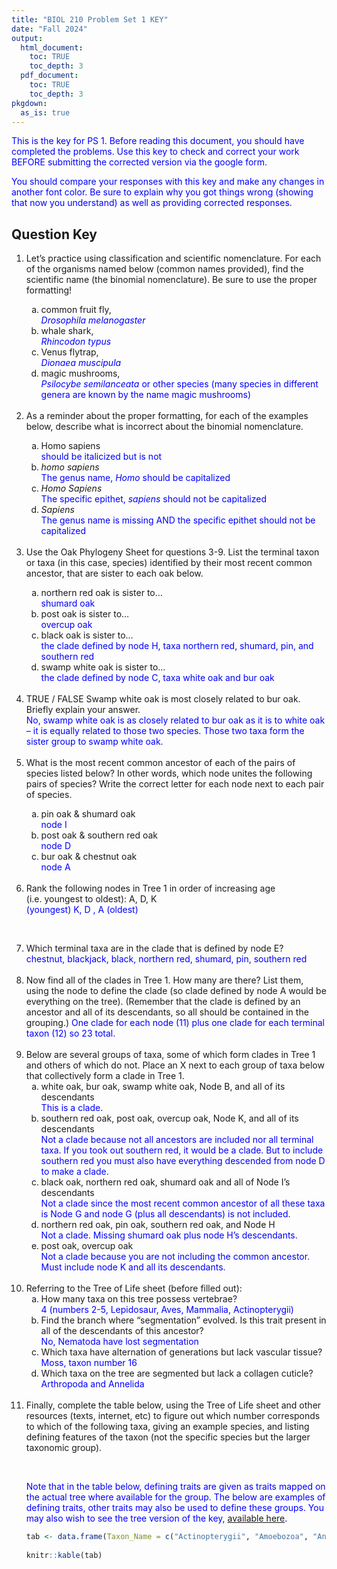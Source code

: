 ```yaml
---
title: "BIOL 210 Problem Set 1 KEY"
date: "Fall 2024"
output: 
  html_document:
    toc: TRUE
    toc_depth: 3
  pdf_document:
    toc: TRUE
    toc_depth: 3
pkgdown:
  as_is: true
---
```


<text style="color:blue">This is the key for PS 1. Before reading this document, you should have completed the problems. Use this key to check and correct your work BEFORE submitting the corrected version via the google form.</text>

<text style="color:blue">You should compare your responses with this key and make any changes in another font color. Be sure to explain why you got things wrong (showing that now you understand) as well as providing corrected responses.</text>

## Question Key
<ol>
<li> Let’s practice using classification and scientific nomenclature. For each of the organisms named below (common names provided), find the scientific name (the binomial nomenclature). Be sure to use the proper formatting!</li>
<ol type="a">
<li> common fruit fly, <br><text style="color:blue"><i>Drosophila melanogaster</i></text></li>
<li> whale shark, <br><text style="color:blue"><i>Rhincodon typus</i></text></li>
<li> Venus flytrap, <br><text style="color:blue"><i>Dionaea muscipula</i></text></li>
<li> magic mushrooms,<br><text style="color:blue"><i>Psilocybe semilanceata</i> or other species (many species in different genera are known by the name magic mushrooms)</text> </li>
</ol>
<br>
<li> As a reminder about the proper formatting, for each of the examples below, describe what is incorrect about the binomial nomenclature.</li>
<ol type="a">
<li> Homo sapiens  <br><text style="color:blue">should be italicized but is not</text></li>
<li> *homo sapiens*  <br><text style="color:blue">The genus name, <i>Homo</i> should be capitalized</text></li>
<li> *Homo Sapiens*  <br><text style="color:blue">The specific epithet, <i>sapiens</i> should not be capitalized</text></li>
<li> *Sapiens* <br><text style="color:blue">The genus name is missing AND the specific epithet should not be capitalized</text></li>
</ol>
<br>
<li>Use the Oak Phylogeny Sheet for questions 3-9. List the terminal taxon or taxa (in this case, species) identified by their most recent common ancestor, that are sister to each oak below.</li>
<ol type="a">
<li> northern red oak is sister to... <br><text style="color:blue">shumard oak</text></li>
<li> post oak is sister to...<br><text style="color:blue">overcup oak</text></li>
<li> black oak is sister to...<br><text style="color:blue">the clade defined by node H, taxa northern red, shumard, pin, and southern red</text></li>
<li> swamp white oak is sister to...<br><text style="color:blue">the clade defined by node C, taxa white oak and bur oak</text></li>
</ol>
<br>
<li>TRUE / FALSE Swamp white oak is most closely related to bur oak. Briefly explain your answer.<br><text style="color:blue">No, swamp white oak is as closely related to bur oak as it is to white oak -- it is equally related to those two species. Those two taxa form the sister group to swamp white oak.</text></li>
<br>
<li>What is the most recent common ancestor of each of the pairs of species listed below? In other words, which node unites the following pairs of species? Write the correct letter for each node next to each pair of species.</li>
<ol type="a">
<li> pin oak & shumard oak  <br><text style="color:blue">node I</text></li>
<li> post oak & southern red oak  <br><text style="color:blue">node D</text></li> 
<li> bur oak & chestnut oak  <br><text style="color:blue">node A</text></li>
</ol>
<br>
<li>Rank the following nodes in Tree 1 in order of increasing age (i.e. youngest to oldest): A, D, K  
<text style="color:blue">(youngest) K, D , A (oldest)</text></li>
<br>

<li> Which terminal taxa are in the clade that is defined by node E?  <br><text style="color:blue">chestnut, blackjack, black, northern red, shumard, pin, southern red</text></li>
<br>
<li> Now find all of the clades in Tree 1. How many are there? List them, using the node to define the clade (so clade defined by node A would be everything on the tree). (Remember that the clade is defined by an ancestor and all of its descendants, so all should be contained in the grouping.)
<text style="color:blue">One clade for each node (11) plus one clade for each terminal taxon (12) so 23 total.</text></li>
<br>
<li> Below are several groups of taxa, some of which form clades in Tree 1 and others of which do not. Place an X next to each group of taxa below that collectively form a clade in Tree 1.
<ol type="a">
<li> white oak, bur oak, swamp white oak, Node B, and all of its descendants  <br><text style="color:blue">This is a clade.</text></li>
<li> southern red oak, post oak, overcup oak, Node K, and all of its descendants  <br><text style="color:blue">Not a clade because not all ancestors are included nor all terminal taxa. If you took out southern red, it would be a clade. But to include southern red you must also have everything descended from node D to make a clade.</text></li>
<li> black oak, northern red oak, shumard oak and all of Node I's descendants  <br><text style="color:blue">Not a clade since the most recent common ancestor of all these taxa is Node G and node G (plus all descendants) is not included.</text></li>
<li> northern red oak, pin oak, southern red oak, and Node H  <br><text style="color:blue">Not a clade. Missing shumard oak plus node H's descendants.</text></li>
<li> post oak, overcup oak  <br><text style="color:blue">Not a clade because you are not including the common ancestor. Must include node K and all its descendants.</text></li>
</ol>
<br>
<li>Referring to the Tree of Life sheet (before filled out):
<ol type="a">
<li> How many taxa on this tree possess vertebrae?  <br><text style="color:blue">4 (numbers 2-5, Lepidosaur, Aves, Mammalia, Actinopterygii)</text></li>
<li> Find the branch where “segmentation” evolved. Is this trait present in all of the descendants of this ancestor?  <br><text style="color:blue">No, Nematoda have lost segmentation</text></li>
<li> Which taxa have alternation of generations but lack vascular tissue?  <br><text style="color:blue">Moss, taxon number 16</text></li>
<li> Which taxa on the tree are segmented but lack a collagen cuticle?  <br><text style="color:blue">Arthropoda and Annelida</text></li>
</ol>
<br>
<li>Finally, complete the table below, using the Tree of Life sheet and other resources (texts, internet, etc) to figure out which number corresponds to which of the following taxa, giving an example species, and listing defining features of the taxon (not the specific species but the larger taxonomic group).</li>
</ul>
<br>

<text style="color:blue">Note that in the table below, defining traits are given as traits mapped on the actual tree where available for the group. The below are examples of defining traits, other traits may also be used to define these groups. You may also wish to see the tree version of the key, [available here](sheets/sci_articles/tolkey.pdf).</text>

```r
tab <- data.frame(Taxon_Name = c("Actinopterygii", "Amoebozoa", "Angiosperms", "Annelida", "Arthropoda", "Aves", "Bacteria", "Cnidaria", "Echinodermata", "Euglena", "Fern", "Fungi", "Green algae", "Gymnosperms", "Lepidosaur", "Lichen", "Mammalia", "Mollusca", "Moss", "Nematoda", "Paramecium", "Porifera"), Taxon_Number=c(5,1,19,8,10,3,22,11,6,21,17,13,15,18,2,14,4,7,16,9,20,12), Example_Species=c(rep("many possible responses",16),"humans",rep("many possible responses",5)), Defining_Traits=c("fins with thin webbing between bony spines (ray-finned)", "great flexibility in shape", "flowers and fruit", "segmented with collagen cuticle", "jointed appendages", "feathers", "peptidoglycan cell walls", "gelatinous body, possess venomed flagella", "pentaradial symmetry", "flagella", "vascular tissue, spore (no flowers/seeds)", "chitinous cell wall", "chlorophyll, unicellular or colonial", "vascular tissue, naked seeds", "kinetic skull", "symbiosis of algae/cyanobacteria and fungi", "mammary glands", "calcareous shell", "multicellular, no vascular tissue, haploid dominant", "collagen cuticle", "cilia", "spicules"))
                                                                   
knitr::kable(tab)
```

